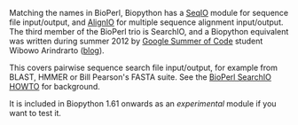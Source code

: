 Matching the names in BioPerl, Biopython has a [[SeqIO]] module for sequence file input/output, and [[AlignIO]] for multiple sequence alignment input/output. The third member of the BioPerl trio is SearchIO, and a Biopython equivalent was written during summer 2012 by [[Google Summer of Code]] student Wibowo Arindrarto ([http://bow.web.id/blog/tag/gsoc/ blog]).

This covers pairwise sequence search file input/output, for example from BLAST, HMMER or Bill Pearson's FASTA suite. See the [http://www.bioperl.org/wiki/HOWTO:SearchIO BioPerl SearchIO HOWTO] for background.

It is included in Biopython 1.61 onwards as an ''experimental'' module if you want to test it.
